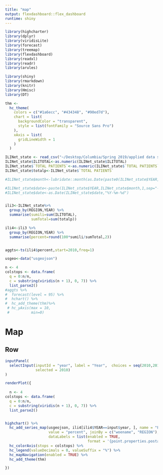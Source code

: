 ```yaml
---
title: "map"
output: flexdashboard::flex_dashboard
runtime: shiny
---
```



```r
library(highcharter)
library(dplyr)
library(viridisLite)
library(forecast)
library(treemap)
library(flexdashboard)
library(readxl)
library(readr)
library(arules)

library(shiny)
library(rmarkdown)
library(knitr)
library(Hmisc)
library(DT)

thm <- 
  hc_theme(
    colors = c("#1a6ecc", "#434348", "#90ed7d"),
    chart = list(
      backgroundColor = "transparent",
      style = list(fontFamily = "Source Sans Pro")
    ),
    xAxis = list(
      gridLineWidth = 1
    )
  )

```


```r
ILINet_state <- read_csv("~/Desktop/Columbia/Spring 2019/applied data science/final project/machine-churning/ILINet-state.csv")
ILINet_state$ILITOTAL<-as.numeric(ILINet_state$ILITOTAL)
ILINet_state$`TOTAL PATIENTS`<-as.numeric(ILINet_state$`TOTAL PATIENTS`)
ILINet_state$totalp<-ILINet_state$`TOTAL PATIENTS`

#ILINet_state$month<-lubridate::month(as.Date(paste0(ILINet_state$YEAR, "-", ILINet_state$WEEK, "-", 10), format = "%Y-%U-%u"))

#ILINet_state$date<-paste(ILINet_state$YEAR,ILINet_state$month,1,sep="-")
#ILINet_state$date<-as.Date(ILINet_state$date,"%Y-%m-%d")


ili3<-ILINet_state%>%
  group_by(REGION,YEAR) %>%
  summarise(sumili=sum(ILITOTAL),
            sumTotal=sum(totalp)) 

ili4<-ili3 %>%
  group_by(REGION,YEAR) %>%
  summarise(percent=round(100*sumili/sumTotal,2))


aggts<-ts(ili4$percent,start=2010,freq=1)

usgeo<-data("usgeojson")

n <- 4
colstops <- data.frame(
  q = 0:n/n,
  c = substring(viridis(n + 1), 0, 7)) %>%
  list_parse2()
#aggts %>% 
#  forecast(level = 95) %>% 
#  hchart() %>% 
#  hc_add_theme(thm)%>%
 # hc_yAxis(max = 10,
 #          min=0)
```



Map
===================================


Row {data-height=800}
-------------------------------------

```r
inputPanel(
  selectInput(inputId = "year", label = "Year",  choices = seq(2010,2019,by=1), 
              selected = 2010)
)

renderPlot({
  
  n <- 4
colstops <- data.frame(
  q = 0:n/n,
  c = substring(viridis(n + 1), 0, 7)) %>%
  list_parse2()


highchart() %>%
  hc_add_series_map(usgeojson, ili4[ili4$YEAR==input$year, ], name = "Percentage",
                    value = "percent", joinBy = c("woename", "REGION"),
                    dataLabels = list(enabled = TRUE,
                                      format = '{point.properties.postalcode}')) %>%
  hc_colorAxis(stops = colstops) %>%
  hc_legend(valueDecimals = 0, valueSuffix = "%") %>%
  hc_mapNavigation(enabled = TRUE) %>%
  hc_add_theme(thm)

})
```


